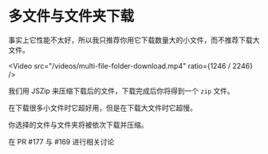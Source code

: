 
# 多文件与文件夹下载

<Callout emoji="⚠️" type="warning">
  事实上它性能不太好，所以我只推荐你用它下载数量大的小文件，而不推荐下载大文件。
</Callout>

<Video src="/videos/multi-file-folder-download.mp4" ratio={1246 / 2246} />

我们用 JSZip 来压缩下载后的文件，下载完成后你将得到一个 `zip` 文件。

在下载很多小文件时它超好用，但是在下载大文件时它超慢。

你选择的文件与文件夹将被依次下载并压缩。

<Callout emoji="🗣">在 PR #177 与 #169 进行相关讨论</Callout>
